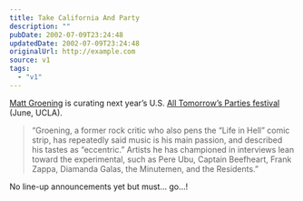 ```yaml
---
title: Take California And Party
description: ""
pubDate: 2002-07-09T23:24:48
updatedDate: 2002-07-09T23:24:48
originalUrl: http://example.com
source: v1
tags:
  - "v1"
---
```


[Matt Groening][1] is curating next year&#8217;s U.S. [All Tomorrow&#8217;s Parties festival][2] (June, UCLA).

> &#8220;Groening, a former rock critic who also pens the &#8220;Life in Hell&#8221; comic strip, has repeatedly said music is his main passion, and described his tastes as &#8220;eccentric.&#8221; Artists he has championed in interviews lean toward the experimental, such as Pere Ubu, Captain Beefheart, Frank Zappa, Diamanda Galas, the Minutemen, and the Residents.&#8221;

No line-up announcements yet but must&#8230; go&#8230;!

[1]: http://www.salon.com/people/bc/2001/01/30/groening/?x "Salon.com People: Matt Groening"
[2]: http://www.wayahead.com/atp/ "official All Tomorrow's Parties website"
